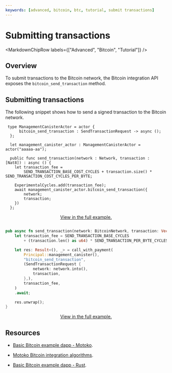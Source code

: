```yaml
---
keywords: [advanced, bitcoin, btc, tutorial, submit transactions]
---
```



# Submitting transactions

<MarkdownChipRow labels={["Advanced", "Bitcoin", "Tutorial"]} />

## Overview

To submit transactions to the Bitcoin network, the Bitcoin integration API exposes the `bitcoin_send_transaction` method.

## Submitting transactions

The following snippet shows how to send a signed transaction to the Bitcoin network.

<AdornedTabs groupId="languages">
<TabItem value="motoko" label="Motoko" default>

```motoko
 type ManagementCanisterActor = actor {
      bitcoin_send_transaction : SendTransactionRequest -> async ();
  };

  let management_canister_actor : ManagementCanisterActor = actor("aaaaa-aa");

  public func send_transaction(network : Network, transaction : [Nat8]) : async () {
    let transaction_fee =
        SEND_TRANSACTION_BASE_COST_CYCLES + transaction.size() * SEND_TRANSACTION_COST_CYCLES_PER_BYTE;

    ExperimentalCycles.add(transaction_fee);
    await management_canister_actor.bitcoin_send_transaction({
        network;
        transaction;
    })
  };
```
<a href="https://github.com/dfinity/examples/blob/0f0ca7df352a1b7953d80ac8ec19767deea359db/motoko/basic_bitcoin/src/basic_bitcoin/src/BitcoinApi.mo#L76">
    <div align="center">View in the full example.</div>
</a>
</TabItem>
<TabItem value="rust" label="Rust" default>

```rust

pub async fn send_transaction(network: BitcoinNetwork, transaction: Vec<u8>) {
    let transaction_fee = SEND_TRANSACTION_BASE_CYCLES
        + (transaction.len() as u64) * SEND_TRANSACTION_PER_BYTE_CYCLES;

    let res: Result<(), _> = call_with_payment(
        Principal::management_canister(),
        "bitcoin_send_transaction",
        (SendTransactionRequest {
            network: network.into(),
            transaction,
        },),
        transaction_fee,
    )
    .await;

    res.unwrap();
}
```
<a href="https://github.com/dfinity/examples/blob/0f0ca7df352a1b7953d80ac8ec19767deea359db/rust/basic_bitcoin/src/basic_bitcoin/src/bitcoin_api.rs#L78">
    <div align="center">View in the full example.</div>
</a>
</TabItem>
</AdornedTabs>


## Resources

- [Basic Bitcoin example dapp - Motoko](https://github.com/dfinity/examples/tree/master/motoko/basic_bitcoin).

- [Motoko Bitcoin integration algorithms](https://github.com/tgalal/motoko-bitcoin/tree/10cf7f2efbba9bb4d077013db1b990143f193844).

- [Basic Bitcoin example dapp - Rust](https://github.com/dfinity/examples/tree/master/rust/basic_bitcoin).